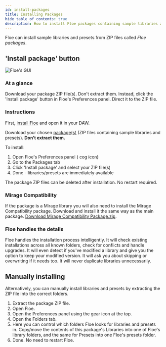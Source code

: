 ```yaml
---
id: install-packages
title: Installing Packages
hide_table_of_contents: true
description: How to install Floe packages containing sample libraries and presets
---
```


<!--
SPDX-FileCopyrightText: 2025 Sam Windell
SPDX-License-Identifier: MIT
-->


Floe can install sample libraries and presets from ZIP files called _Floe packages_.

## 'Install package' button

![Floe's GUI](/images/install-package-gui.png)

### At a glance

Download your package ZIP file(s). Don't extract them. Instead, click the 'Install package' button in Floe's Preferences panel. Direct it to the ZIP file.

### Instructions

First, [install Floe](../installation/download-and-install-floe) and open it in your DAW.

Download your chosen [package(s)](./about-packages) (ZIP files containing sample libraries and presets). **Don't extract them.**

To install:
1. Open Floe's Preferences panel (<FAIcon icon="fa-solid fa-cog" /> cog icon)
2. Go to the Packages tab
3. Click 'Install package' and select your ZIP file(s)
4. Done - libraries/presets are immediately available

The package ZIP files can be deleted after installation. No restart required.

### Mirage Compatibility
If the package is a Mirage library you will also need to install the Mirage Compatibility package. Download and install it the same way as the main package. [Download Mirage Compatibility Package.zip](https://github.com/FrozenPlain/floe-mirage-compatibility/releases/download/v1.1/FrozenPlain.-.Mirage.Compatibility.Package.zip).


### Floe handles the details

Floe handles the installation process intelligently. It will check existing installations across all known folders, check for conflicts and handle upgrades. It will even detect if you've modified a library and give you the option to keep your modified version. It will ask you about skipping or overwriting if it needs too. It will never duplicate libraries unnecessarily.

## Manually installing

Alternatively, you can manually install libraries and presets by extracting the ZIP file into the correct folders.

1. Extract the package ZIP file.
1. Open Floe.
1. Open the Preferences panel using the gear icon at the top.
1. Open the Folders tab.
1. Here you can control which folders Floe looks for libraries and presets in. Copy/move the contents of this package's Libraries into one of Floe's library folders, and the same for Presets into one Floe's presets folder.
1. Done. No need to restart Floe.
